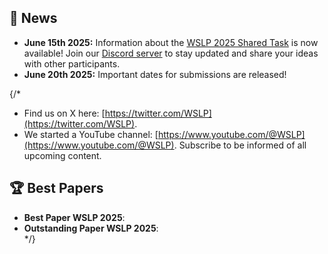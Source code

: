 ## 📣 News 

- **June 15th 2025:** Information about the [WSLP 2025 Shared Task](/WSLP/task) is now available! Join our [Discord server](https://discord.gg/jP7j4NmUE4) to stay updated and share your ideas with other participants.
- **June 20th 2025:** Important dates for submissions are released!

{/* 
- Find us on X here: [https://twitter.com/WSLP](https://twitter.com/WSLP).
- We started a YouTube channel: [https://www.youtube.com/@WSLP](https://www.youtube.com/@WSLP). Subscribe to be informed of all upcoming content. 

## 🏆 Best Papers

- **Best Paper WSLP 2025**: </br>
- **Outstanding Paper WSLP 2025**:</br> */}